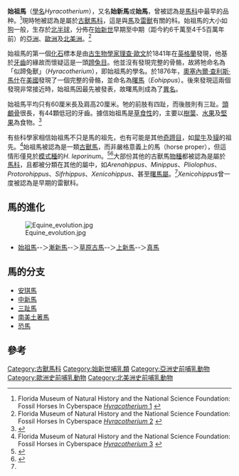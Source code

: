 {{Speciesbox
| image = Hyracotherium Eohippus hharder.jpg
| image_width = 250px
| fossil_range = {{Fossil range|55|45}}早[[始新世|始新世]]
| status = fossil
| parent authority = [[理查·歐文|Owen]], 1841
| taxon= Hyracotherium leporinum
| authority = [[理查·歐文|Owen]], 1841
| synonyms =
* ?曙馬 ''Eohippus'' <small>[[奧塞內爾·查利斯·馬什|Marsh]], 1876</small>
}}
'''始祖馬'''（[[學名|學名]]''Hyracotherium''），又名'''始新馬'''或'''始馬'''，曾被認為是[[馬科|馬科]]中最早的品种。<ref name=florida1>Florida Museum of Natural History and the National Science Foundation: Fossil Horses In Cyberspace [http://www.flmnh.ufl.edu/fhc/hyraco1.htm ''Hyracotherium'' 1] {{Wayback|url=http://www.flmnh.ufl.edu/fhc/hyraco1.htm |date=20071227073448 }}</ref>現時牠被認為是屬於[[古獸馬科|古獸馬科]]，這是與[[馬|馬]]及[[雷獸科|雷獸]]有關的科。始祖馬的大小如[[狗|狗]]一般，生存於[[北半球|北半球]]，分佈在[[始新世|始新世]]早期至中期（距今約6千萬至4千5百萬年前）的[[亞洲|亞洲]]、[[歐洲|歐洲]]及[[北美洲|北美洲]]。<ref name=florida2>Florida Museum of Natural History and the National Science Foundation: Fossil Horses In Cyberspace [http://www.flmnh.ufl.edu/fhc/hyraco2.htm ''Hyracotherium'' 2] {{Wayback|url=http://www.flmnh.ufl.edu/fhc/hyraco2.htm |date=20071227064819 }}</ref>

始祖馬的第一個[[化石|化石]]標本是由[[古生物學家|古生物學家]][[理查·歐文|理查·歐文]]於1841年在[[英格蘭|英格蘭]]發現，他基於[[牙齒|牙齒]]的緣故而懷疑這是一頭[[蹄兔目|蹄兔目]]。他並沒有發現完整的骨骼，故將牠命名為「似蹄兔獸」（''Hyracotherium''），即始祖馬的學名。於1876年，[[奧塞內爾·查利斯·馬什|奧塞內爾·查利斯·馬什]]在[[美國|美國]]發現了一個完整的骨骼，並命名為[[曙馬|曙馬]]（''Eohippus''）。後來發現這兩個發現非常接近時，始祖馬因最先被發表，故曙馬則成為了[[異名|異名]]。

始祖馬平均只有60厘米長及肩高20厘米。牠的前肢有四趾，而後肢則有三趾。[[頭顱骨|頭顱骨]]很長，有44顆低冠的牙齒。據信始祖馬是[[草食性|草食性]]的，主要以[[樹葉|樹葉]]、[[水果|水果]]及[[堅果|堅果]]為食物。<ref name=SolSem>{{cite journal en| author = Solounias, N. and G. Semprebon | year = 2002 | title = Advances in the reconstruction of ungulate ecomorphology with application to early fossil equids | journal = American Museum Novitates | volume = 3366 | issue = | pages = 1-49 | url = http://hdl.handle.net/2246/2855}}</ref>

有些科學家相信始祖馬不只是馬的祖先，也有可能是其他[[奇蹄目|奇蹄目]]，如[[犀牛|犀牛]]及[[貘|貘]]的祖先。<ref name=florida3>Florida Museum of Natural History and the National Science Foundation: Fossil Horses in Cyberspace [http://www.flmnh.ufl.edu/fhc/hyraco2.htm ''Hyracotherium'' 3] {{Wayback|url=http://www.flmnh.ufl.edu/fhc/hyraco2.htm |date=20071227064819 }}</ref>始祖馬被認為是一類[[古獸馬科|古獸馬]]，而非嚴格意義上的馬（horse proper），但這情形僅見於[[模式種|模式種]]的''H. leporinum''。<ref name=Hooker>{{cite journal en | author = Hooker, J.J. | year = 1994 | title = The beginning of the equoid radiation | journal = Zoological Journal of the Linnean Society | volume = 112 | issue = 1-2 | pages = 29-63}}</ref><ref name=Froehlich>{{cite journal en | author = Froehlich, D.J. | year = 2002 | title = Quo vadis eohippus? The systematics and taxonomy of the early Eocene equids (Perissodactyla) | journal = Zoological Journal of the Linnean Society | volume = 134 | issue = 2 | pages = 141-256}}</ref>大部份其他的古獸馬[[物種|物種]]都被認為是屬於[[馬科|馬科]]，且都被分類在其他的屬中，如''Arenahippus''、''Minippus''、''Pliolophus''、''Protorohippus''、''Sifrhippus''、''Xenicohippus''、甚至[[曙馬屬|曙馬屬]]。<ref name=Froehlich/>''Xenicohippus''曾一度被認為是早期的雷獸科。

==馬的進化==
[[File:Equine_evolution.jpg|thumb]]
*[[始祖馬|始祖馬]]--＞[[漸新馬|漸新馬]]--＞[[草原古馬|草原古馬]]--＞[[上新馬|上新馬]]--＞[[馬屬|真馬]]

==馬的分支==
*[[安琪馬|安琪馬]]
*[[中新馬|中新馬]]
*[[三趾馬|三趾馬]]
*[[南美土著馬|南美土著馬]]
*[[恐馬屬|恐馬]]

== 參考 ==
{{Commons category|Hyracotherium}}
{{Species|Hyracotherium}}
{{reflist}}
{{Taxonbar|from=Q222191}}

[[Category:古獸馬科|Category:古獸馬科]]
[[Category:始新世哺乳類|Category:始新世哺乳類]]
[[Category:亞洲史前哺乳動物|Category:亞洲史前哺乳動物]]
[[Category:歐洲史前哺乳動物|Category:歐洲史前哺乳動物]]
[[Category:北美洲史前哺乳動物|Category:北美洲史前哺乳動物]]